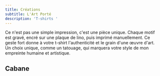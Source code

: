 ```yaml
---
title: Créations
subtitle: L'Art Porté
description: 'T-shirts '
---
```


Ce n'est pas une simple impression, c'est une pièce unique. Chaque motif est gravé, encré sur une plaque de lino, puis imprimé manuellement. Ce geste fort donne à votre t-shirt l'authenticité et le grain d'une œuvre d'art. Un choix unique, comme un tatouage, qui marquera votre style de mon empreinte humaine et artistique.

## Cabane

<Gallery src="src/content/galleries/t-shirts.json" />
